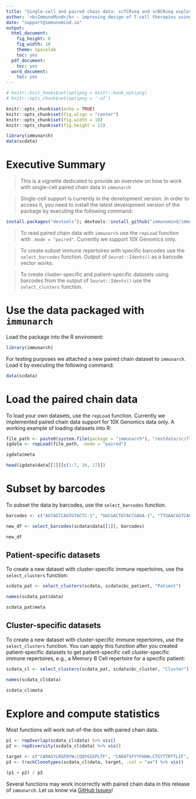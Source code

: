 ```yaml
---
title: "Single-cell and paired chain data: scTCRseq and scBCRseq exploration"
author: '<b>ImmunoMind</b> – improving design of T-cell therapies using multi-omics and AI. Research and biopharma partnerships, more details: <a href="https://immunomind.io">immunomind.io</a>'
date: "support@immunomind.io"
output:
  html_document:
    fig_height: 8
    fig_width: 10
    theme: spacelab
    toc: yes
  pdf_document:
    toc: yes
  word_document:
    toc: yes
---
```



<!--
%\VignetteEngine{knitr::rmarkdown}
%\VignetteIndexEntry{Working with data in immunarch}
%\VignettePackage{immunarch}
-->



```r
# knitr::knit_hooks$set(optipng = knitr::hook_optipng)
# knitr::opts_chunk$set(optipng = '-o7')

knitr::opts_chunk$set(echo = TRUE)
knitr::opts_chunk$set(fig.align = "center")
knitr::opts_chunk$set(fig.width = 18)
knitr::opts_chunk$set(fig.height = 12)

library(immunarch)
data(scdata)
```


# Executive Summary

> This is a vignette dedicated to provide an overview on how to work with single-cell paired chain data in `immunarch`

> Single-cell support is currently in the development version. In order to access it, you need to install the latest development version of the package by executing the following command:

```r
install.packages("devtools"); devtools::install_github("immunomind/immunarch", ref="dev")
```

> To read paired chain data with `immunarch` use the `repLoad` function with `.mode = "paired"`. Currently we support 10X Genomics only.

> To create subset immune repertoires with specific barcodes use the `select_barcodes` function. Output of `Seurat::Idents()` as a barcode vector works.

> To create cluster-specific and patient-specific datasets using barcodes from the output of `Seurat::Idents()` use the `select_clusters` function.


# Use the data packaged with `immunarch`

Load the package into the R enviroment:
```r
library(immunarch)
```

For testing purposes we attached a new paired chain dataset to `immunarch`. Load it by executing the following command:

```r
data(scdata)
```

# Load the paired chain data

To load your own datasets, use the `repLoad` function. Currently we implemented paired chain data support for 10X Genomics data only. A working example of loading datasets into R:

```r
file_path <- paste0(system.file(package = "immunarch"), "/extdata/sc/flu.csv.gz")
igdata <- repLoad(file_path, .mode = "paired")

igdata$meta

head(igdata$data[[1]][c(1:7, 16, 17)])
```

# Subset by barcodes

To subset the data by barcodes, use the `select_barcodes` function.

```r
barcodes <- c("AGTAGTCAGTGTACTC-1", "GGCGACTGTACCGAGA-1", "TTGAACGGTCACCTAA-1")

new_df <- select_barcodes(scdata$data[[1]], barcodes)

new_df
```

## Patient-specific datasets

To create a new dataset with cluster-specific immune repertoires, use the `select_clusters` function:

```r
scdata_pat <- select_clusters(scdata, scdata$bc_patient, "Patient")

names(scdata_pat$data)

scdata_pat$meta
```

## Cluster-specific datasets

To create a new dataset with cluster-specific immune repertoires, use the `select_clusters` function. You can apply this function after you created patient-specific datasets to get patient-specific cell cluster-specific immune repertoires, e.g., a Memory B Cell repertoire for a specific patient:

```r
scdata_cl <- select_clusters(scdata_pat, scdata$bc_cluster, "Cluster")

names(scdata_cl$data)

scdata_cl$meta
```

# Explore and compute statistics

Most functions will work out-of-the-box with paired chain data.

```r
p1 <- repOverlap(scdata_cl$data) %>% vis()
p2 <- repDiversity(scdata_cl$data) %>% vis()

target <- c("CARAGYLRGFDYW;CQQYGSSPLTF", "CARATSFYYFHHW;CTSYTTRTTLIF", "CARDLSRGDYFPYFSYHMNVW;CQSDDTANHVIF", "CARGFDTNAFDIW;CTAWDDSLSGVVF", "CTREDYW;CMQTIQLRTF")
p3 <- trackClonotypes(scdata_cl$data, target, .col = "aa") %>% vis()

(p1 + p2) / p3
```

Several functions may work incorrectly with paired chain data in this release of `immunarch`. Let us know via [GitHub Issues](http://github.com/immunomind/immunarch/issues)!
